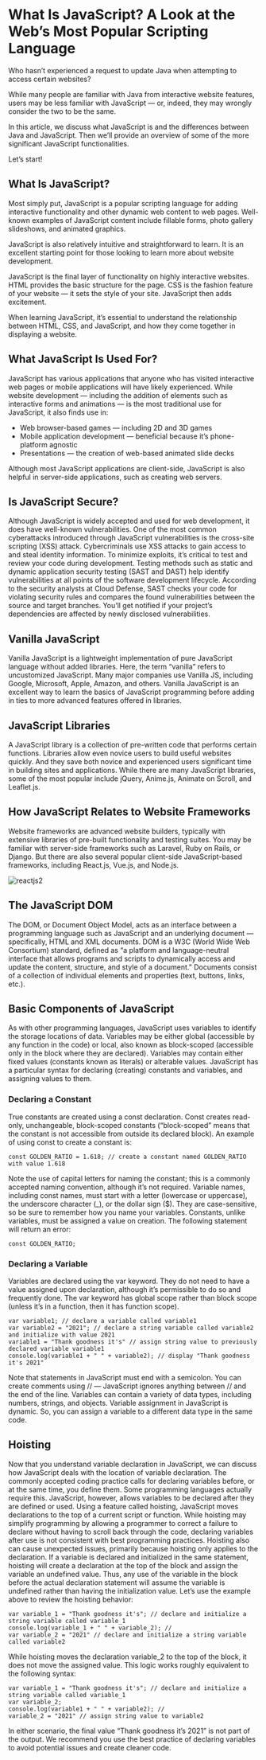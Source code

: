 # What Is JavaScript? A Look at the Web’s Most Popular Scripting Language

Who hasn’t experienced a request to update Java when attempting to access certain websites?

While many people are familiar with Java from interactive website features, users may be less familiar with JavaScript — or, indeed, they may wrongly consider the two to be the same.

In this article, we discuss what JavaScript is and the differences between Java and JavaScript. Then we’ll provide an overview of some of the more significant JavaScript functionalities.

Let’s start!


## What Is JavaScript?

Most simply put, JavaScript is a popular scripting language for adding interactive functionality and other dynamic web content to web pages. Well-known examples of JavaScript content include fillable forms, photo gallery slideshows, and animated graphics.

JavaScript is also relatively intuitive and straightforward to learn. It is an excellent starting point for those looking to learn more about website development.

JavaScript is the final layer of functionality on highly interactive websites. HTML provides the basic structure for the page. CSS is the fashion feature of your website — it sets the style of your site. JavaScript then adds excitement.

When learning JavaScript, it’s essential to understand the relationship between HTML, CSS, and JavaScript, and how they come together in displaying a website.


## What JavaScript Is Used For?

JavaScript has various applications that anyone who has visited interactive web pages or mobile applications will have likely experienced. While website development — including the addition of elements such as interactive forms and animations — is the most traditional use for JavaScript, it also finds use in:

- Web browser-based games — including 2D and 3D games
- Mobile application development — beneficial because it’s phone-platform agnostic
- Presentations — the creation of web-based animated slide decks

Although most JavaScript applications are client-side, JavaScript is also helpful in server-side applications, such as creating web servers.


## Is JavaScript Secure?

Although JavaScript is widely accepted and used for web development, it does have well-known vulnerabilities. One of the most common cyberattacks introduced through JavaScript vulnerabilities is the cross-site scripting (XSS) attack. Cybercriminals use XSS attacks to gain access to and steal identity information. To minimize exploits, it’s critical to test and review your code during development. Testing methods such as static and dynamic application security testing (SAST and DAST) help identify vulnerabilities at all points of the software development lifecycle. According to the security analysts at Cloud Defense, SAST checks your code for violating security rules and compares the found vulnerabilities between the source and target branches. You’ll get notified if your project’s dependencies are affected by newly disclosed vulnerabilities.


## Vanilla JavaScript

Vanilla JavaScript is a lightweight implementation of pure JavaScript language without added libraries. Here, the term “vanilla” refers to uncustomized JavaScript. Many major companies use Vanilla JS, including Google, Microsoft, Apple, Amazon, and others. Vanilla JavaScript is an excellent way to learn the basics of JavaScript programming before adding in ties to more advanced features offered in libraries.


## JavaScript Libraries

A JavaScript library is a collection of pre-written code that performs certain functions. Libraries allow even novice users to build useful websites quickly. And they save both novice and experienced users significant time in building sites and applications. While there are many JavaScript libraries, some of the most popular include jQuery, Anime.js, Animate on Scroll, and Leaflet.js.


## How JavaScript Relates to Website Frameworks

Website frameworks are advanced website builders, typically with extensive libraries of pre-built functionality and testing suites. You may be familiar with server-side frameworks such as Laravel, Ruby on Rails, or Django. But there are also several popular client-side JavaScript-based frameworks, including React.js, Vue.js, and Node.js.

![reactjs2](https://user-images.githubusercontent.com/103866475/194767717-d0e3c035-39a3-46ea-864f-d810e61c2e7e.jpg)


## The JavaScript DOM

The DOM, or Document Object Model, acts as an interface between a programming language such as JavaScript and an underlying document — specifically, HTML and XML documents. DOM is a W3C (World Wide Web Consortium) standard, defined as “a platform and language-neutral interface that allows programs and scripts to dynamically access and update the content, structure, and style of a document.” Documents consist of a collection of individual elements and properties (text, buttons, links, etc.).


## Basic Components of JavaScript

As with other programming languages, JavaScript uses variables to identify the storage locations of data. Variables may be either global (accessible by any function in the code) or local, also known as block-scoped (accessible only in the block where they are declared). Variables may contain either fixed values (constants known as literals) or alterable values. JavaScript has a particular syntax for declaring (creating) constants and variables, and assigning values to them.

### Declaring a Constant

True constants are created using a const declaration. Const creates read-only, unchangeable, block-scoped constants (“block-scoped” means that the constant is not accessible from outside its declared block). An example of using const to create a constant is:

    const GOLDEN_RATIO = 1.618; // create a constant named GOLDEN_RATIO with value 1.618

Note the use of capital letters for naming the constant; this is a commonly accepted naming convention, although it’s not required. Variable names, including const names, must start with a letter (lowercase or uppercase), the underscore character (_), or the dollar sign ($). They are case-sensitive, so be sure to remember how you name your variables. Constants, unlike variables, must be assigned a value on creation. The following statement will return an error:

    const GOLDEN_RATIO;


### Declaring a Variable

Variables are declared using the var keyword. They do not need to have a value assigned upon declaration, although it’s permissible to do so and frequently done. The var keyword has global scope rather than block scope (unless it’s in a function, then it has function scope).

    var variable1; // declare a variable called variable1
    var variable2 = "2021"; // declare a string variable called variable2 and initialize with value 2021
    variable1 = "Thank goodness it's" // assign string value to previously declared variable variable1
    console.log(variable1 + " " + variable2); // display "Thank goodness it's 2021"

Note that statements in JavaScript must end with a semicolon. You can create comments using // — JavaScript ignores anything between // and the end of the line. Variables can contain a variety of data types, including numbers, strings, and objects. Variable assignment in JavaScript is dynamic. So, you can assign a variable to a different data type in the same code.


## Hoisting

Now that you understand variable declaration in JavaScript, we can discuss how JavaScript deals with the location of variable declaration. The commonly accepted coding practice calls for declaring variables before, or at the same time, you define them. Some programming languages actually require this. JavaScript, however, allows variables to be declared after they are defined or used. Using a feature called hoisting, JavaScript moves declarations to the top of a current script or function. While hoisting may simplify programming by allowing a programmer to correct a failure to declare without having to scroll back through the code, declaring variables after use is not consistent with best programming practices. Hoisting also can cause unexpected issues, primarily because hoisting only applies to the declaration. If a variable is declared and initialized in the same statement, hoisting will create a declaration at the top of the block and assign the variable an undefined value. Thus, any use of the variable in the block before the actual declaration statement will assume the variable is undefined rather than having the initialization value. Let’s use the example above to review the hoisting behavior:

    var variable_1 = "Thank goodness it's"; // declare and initialize a string variable called variable_1
    console.log(variable_1 + " " + variable_2); //
    var variable_2 = "2021" // declare and initialize a string variable called variable2
    
While hoisting moves the declaration variable_2 to the top of the block, it does not move the assigned value. This logic works roughly equivalent to the following syntax:

    var variable_1 = "Thank goodness it's"; // declare and initialize a string variable called variable_1
    var variable_2;
    console.log(variable1 + " " + variable2); //
    variable_2 = "2021" // assign string value to variable2
    
In either scenario, the final value “Thank goodness it’s 2021” is not part of the output. We recommend you use the best practice of declaring variables to avoid potential issues and create cleaner code.

